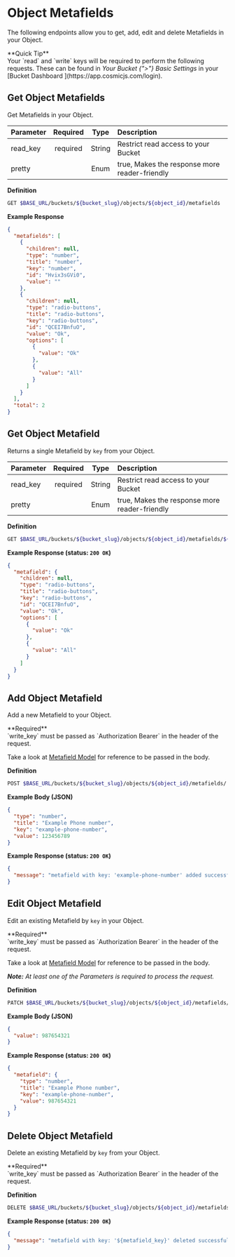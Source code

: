 
# Object Metafields

The following endpoints allow you to get, add, edit and delete Metafields in your Object.

<Callout emoji="✅">
  **Quick Tip**
  <br />
  Your `read` and `write` keys will be required to perform the following
  requests. These can be found in <i>Your Bucket {">"} Basic Settings</i> in
  your [Bucket Dashboard ](https://app.cosmicjs.com/login).
</Callout>

## Get Object Metafields

Get Metafields in your Object.

| Parameter | Required |  Type  | Description                                   |
| :-------- | :------: | :----: | :-------------------------------------------- |
| read_key  | required | String | Restrict read access to your Bucket           |
| pretty    |          |  Enum  | true, Makes the response more reader-friendly |

**Definition**

```bash
GET $BASE_URL/buckets/${bucket_slug}/objects/${object_id}/metafields
```

**Example Response**

```json
{
  "metafields": [
    {
      "children": null,
      "type": "number",
      "title": "number",
      "key": "number",
      "id": "Hvix3sGVi0",
      "value": ""
    },
    {
      "children": null,
      "type": "radio-buttons",
      "title": "radio-buttons",
      "key": "radio-buttons",
      "id": "QCEI7BnfuO",
      "value": "Ok",
      "options": [
        {
          "value": "Ok"
        },
        {
          "value": "All"
        }
      ]
    }
  ],
  "total": 2
}
```

## Get Object Metafield

Returns a single Metafield by `key` from your Object.

| Parameter | Required |  Type  | Description                                   |
| :-------- | :------: | :----: | :-------------------------------------------- |
| read_key  | required | String | Restrict read access to your Bucket           |
| pretty    |          |  Enum  | true, Makes the response more reader-friendly |

**Definition**

```bash
GET $BASE_URL/buckets/${bucket_slug}/objects/${object_id}/metafields/${metafield_key}
```

**Example Response (status: `200 OK`)**

```json
{
  "metafield": {
    "children": null,
    "type": "radio-buttons",
    "title": "radio-buttons",
    "key": "radio-buttons",
    "id": "QCEI7BnfuO",
    "value": "Ok",
    "options": [
      {
        "value": "Ok"
      },
      {
        "value": "All"
      }
    ]
  }
}
```

## Add Object Metafield

Add a new Metafield to your Object.

<Callout emoji="⚠">
  **Required**
  <br />
  `write_key` must be passed as `Authorization Bearer` in the header of the
  request.
</Callout>

Take a look at [Metafield Model](/cosmic-api/getting-started/metafields) for reference to be passed in the body.

**Definition**

```bash
POST $BASE_URL/buckets/${bucket_slug}/objects/${object_id}/metafields/
```

**Example Body (JSON)**

```json
{
  "type": "number",
  "title": "Example Phone number",
  "key": "example-phone-number",
  "value": 123456789
}
```

**Example Response (status: `200 OK`)**

```json
{
  "message": "metafield with key: 'example-phone-number' added successfully in object with id:'${object_id}"
}
```

## Edit Object Metafield

Edit an existing Metafield by `key` in your Object.

<Callout emoji="⚠">
  **Required**
  <br />
  `write_key` must be passed as `Authorization Bearer` in the header of the
  request.
</Callout>

Take a look at [Metafield Model](/cosmic-api/getting-started/metafields) for reference to be passed in the body.

_**Note:** At least one of the Parameters is required to process the request._

**Definition**

```bash
PATCH $BASE_URL/buckets/${bucket_slug}/objects/${object_id}/metafields/${metafield_key}
```

**Example Body (JSON)**

```json
{
  "value": 987654321
}
```

**Example Response (status: `200 OK`)**

```json
{
  "metafield": {
    "type": "number",
    "title": "Example Phone number",
    "key": "example-phone-number",
    "value": 987654321
  }
}
```

## Delete Object Metafield

Delete an existing Metafield by `key` from your Object.

<Callout emoji="⚠">
  **Required**
  <br />
  `write_key` must be passed as `Authorization Bearer` in the header of the
  request.
</Callout>

**Definition**

```bash
DELETE $BASE_URL/buckets/${bucket_slug}/objects/${object_id}/metafields/${metafield_key}
```

**Example Response (status: `200 OK`)**

```json
{
  "message": "metafield with key: '${metafield_key}' deleted successfully from object with id:'${object_id}"
}
```
